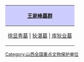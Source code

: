 {|align="center" style="border:1px solid #AAAAAA; margin-top:5px; margin-bottom:5px;"
!style="background-color:#CCCCFF;"|[[王家峰墓群]]
|-
| align="center" style="font-size:100%;"  | [[徐显秀墓]] | [[狄湛墓]] | [[库狄业墓]]
|}
</center>
<noinclude>
[[Category:山西全国重点文物保护单位]]
</noinclude>